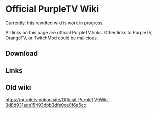 
# Official PurpleTV Wiki

Currently, this rewrited wiki is work in progress.

<Callout type="warning">
All links on this page are official PurpleTV links. Other links to PurpleTV, OrangeTV, or TwitchMod could be malicious.
</Callout>

## Download

<Cards>
  <Card title="🇰🇷 Official Archive" href="https://purpletv.aeong.one" />
  <Card title="⬇️ Official OTA API" href="https://api.nopbreak.ws/orange/update" />
</Cards>

## Links

<Cards>
  <Card title="Telegram Channel" href="https://t.me/pubTw" />
  <Card title="Telegram Group" href="https://t.me/pubTwChat" />
  <Card title="Discord" href="https://discord.com/invite/wrU7Ea6wvr" />
</Cards>

## Old wiki
https://purpletv.notion.site/Official-PurpleTV-Wiki-3d8d931ade15493dbb3dfe0ce0f6a5cc